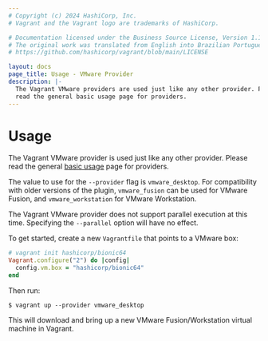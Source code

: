```yaml
---
# Copyright (c) 2024 HashiCorp, Inc.
# Vagrant and the Vagrant logo are trademarks of HashiCorp.

# Documentation licensed under the Business Source License, Version 1.1.
# The original work was translated from English into Brazilian Portuguese.
# https://github.com/hashicorp/vagrant/blob/main/LICENSE

layout: docs
page_title: Usage - VMware Provider
description: |-
  The Vagrant VMware providers are used just like any other provider. Please
  read the general basic usage page for providers.
---
```


# Usage

The Vagrant VMware provider is used just like any other provider. Please
read the general [basic usage](/vagrant/docs/providers/basic_usage) page for
providers.

The value to use for the `--provider` flag is `vmware_desktop`. For compatibility
with older versions of the plugin, `vmware_fusion` can be used for VMware
Fusion, and `vmware_workstation` for VMware Workstation.

The Vagrant VMware provider does not support parallel execution at this time.
Specifying the `--parallel` option will have no effect.

To get started, create a new `Vagrantfile` that points to a VMware box:

```ruby
# vagrant init hashicorp/bionic64
Vagrant.configure("2") do |config|
  config.vm.box = "hashicorp/bionic64"
end
```

Then run:

```shell-session
$ vagrant up --provider vmware_desktop
```

This will download and bring up a new VMware Fusion/Workstation virtual machine
in Vagrant.
